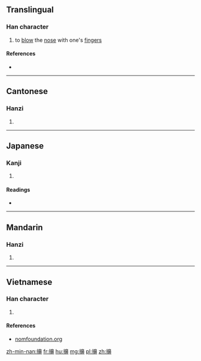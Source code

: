 ==Translingual==

===Han character===
{{Han char|rn=64|rad=手|as=14|sn=17|four=5604<sub>6</sub>|canj=手竹山中 (QHUL)|ids=⿰扌鼻}}

# to [[blow]] the [[nose]] with one's [[finger]]s

====References====
* {{Han ref|kx=0460.040|dkj=12857|dj=0808.250|hdz=31974.150|uh=64E4|ud=25828|bh=ECEC|bd=60652}}

----

==Cantonese==

===Hanzi===
{{yue-hanzi|jyut=[[sang3]]|y=sang3}}

# {{defn|lang=yue|sort=手14}}

----

==Japanese==

===Kanji===
{{ja-kanji|grade=|rs=手14}}

# {{defn|lang=ja|sort=手14}}

====Readings====
* {{ja-readings|on=[[こう]] (kō), [[きょう]] (kyō)|kun=[[はなをかむ]] (hanaokamu)}}

----

==Mandarin==

===Hanzi===
{{cmn-hanzi|pin=[[xǐng]] ([[xing3]])|wg=hsing<sup>3</sup>}}

# {{defn|lang=cmn|sort=手14}}

----

==Vietnamese==

===Han character===
{{vi-hantu|[[hỉnh]], [[hạnh]], [[hanh]]|rs=手14}}

# {{defn|lang=vi|sort=手14}}

====References====
*[http://nomfoundation.org/common/nom_details.php?codepoint=64e4 nomfoundation.org]

[[zh-min-nan:擤]]
[[fr:擤]]
[[hu:擤]]
[[mg:擤]]
[[pl:擤]]
[[zh:擤]]